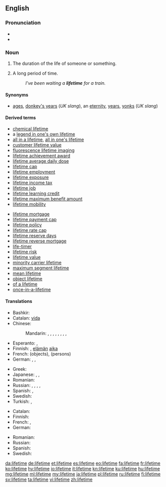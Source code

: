 {{wikipedia|dab=lifetime}}
==English==

===Pronunciation===
* {{IPA|/ˈlaɪftaɪm/}}
* {{audio|en-us-lifetime.ogg|Audio (US)|lang=en}}

===Noun===
{{en-noun|head=[[life]][[time]]}}

# The duration of the life of someone or something.
# {{context|informal|hyperbole|lang=en}} A long period of time.
#: ''I've been waiting a '''lifetime''' for a train.''

====Synonyms====
* {{sense|informal|hyperbolic: a long period of time}} [[ages]], [[donkey's years]] (''UK slang''), an [[eternity]], [[years]], [[yonks]] (''UK slang'')

====Derived terms====
{{rel-top|terms derived from ''lifetime''}}
* [[chemical lifetime]]
* a [[legend in one's own lifetime]]
* [[all in a lifetime]], [[all in one's lifetime]]
* [[customer lifetime value]]
* [[fluorescence lifetime imaging]]
* [[lifetime achievement award]]
* [[lifetime average daily dose]]
* [[lifetime cap]]
* [[lifetime employment]]
* [[lifetime exposure]]
* [[lifetime income tax]]
* [[lifetime job]]
* [[lifetime learning credit]]
* [[lifetime maximum benefit amount]]
* [[lifetime mobility]]
{{rel-mid}}
* [[lifetime mortgage]]
* [[lifetime payment cap]]
* [[lifetime policy]]
* [[lifetime rate cap]]
* [[lifetime reserve days]]
* [[lifetime reverse mortgage]]
* [[life-timer]]
* [[lifetime risk]]
* [[lifetime value]]
* [[minority carrier lifetime]]
* [[maximum segment lifetime]]
* [[mean lifetime]]
* [[object lifetime]]
* [[of a lifetime]]<!--chance, trip, etc-->
* [[once-in-a-lifetime]]
{{rel-bottom}}

====Translations====
{{trans-top|duration of the life of someone or something}}
* Bashkir: {{t|ba|ғүмер|tr=ğümer|sc=Cyrl}}
* Catalan: [[vida#Catalan|vida]] {{g|f}}
* Chinese:
*: Mandarin: {{t+|cmn|一生|tr=yīshēng|sc=Hani}}, {{t+|cmn|一輩子|sc=Hani}}, {{t+|cmn|一辈子|tr=yībèizi|sc=Hani}}, {{t|cmn|壽命|sc=Hani}}, {{t+|cmn|寿命|tr=shòumìng|sc=Hani}}, {{t|cmn|畢生|sc=Hani}}, {{t+|cmn|毕生|tr=bìshēng|sc=Hani}}, {{t|cmn|輩子|sc=Hani}}, {{t+|cmn|辈子|tr=bèizi|sc=Hani}}
* Esperanto: {{t|eo|vivodaŭro}}, {{t|eo|vivdaŭro}}
* Finnish: {{t+|fi|elinaika}}, [[elämä|elämän]] [[aika]]
* French: {{t+|fr|durée de vie|f}} (objects), {{t+|fr|vie|f}} (persons)
* German: {{t+|de|Leben|n}}, {{t+|de|Lebensdauer|f}}, {{t+|de|Lebenszeit|f}}
{{trans-mid}}
* Greek: {{t+|el|βίος|m|tr=víos}}
* Japanese: {{t|ja|生涯|tr=しょうがい, shōgai|sc=Jpan}}, {{t+|ja|一生|tr=いっしょう, isshō|sc=Jpan}}, {{t|ja|一生涯|tr=いっしょうがい, isshōgai|sc=Jpan}}
* Romanian: {{t|ro|durată de viață}}
* Russian: {{t|ru|продолжительность жизни|f|tr=prodolžítelʹnostʹ žízni|sc=Cyrl}}, {{t|ru|целая жизнь|f|tr=célaja žiznʹ|sc=Cyrl}}, {{t|ru|вся жизнь|f|tr=vsja žiznʹ|sc=Cyrl}}, {{t|ru|время жизни|n|tr=vrémja žízni|sc=Cyrl}} {{qualifier|of an object, function, etc.}}, {{t|ru|срок службы|m|tr=srok slúžby|sc=Cyrl}} {{qualifier|equipment}}
* Spanish: {{t+|es|vida|f}}, {{t|es|toda la vida|f}}
* Swedish: {{t+|sv|livstid|c}}
* Turkish: {{t+|tr|ömür}}, {{t+|tr|yaşam}}
{{trans-bottom}}

{{trans-top|informal, hyperbolic: a long period of time}}
* Catalan: {{t|ca|eternitat|f}}
* Finnish: {{t|fi|ikuisuus}}
* French: {{t+|fr|éternité|f}}, {{t+|fr|cent sept ans|m-p}}
* German: {{t+|de|Ewigkeit|f}}
{{trans-mid}}
* Romanian: {{t+|ro|eternitate}}
* Russian: {{t|ru|целая вечность|f|tr=célaja véčnostʹ|sc=Cyrl}}
* Spanish: {{t+|es|eternidad|f}}
* Swedish: {{t+|sv|evighet|c}}
{{trans-bottom}}

[[da:lifetime]]
[[de:lifetime]]
[[et:lifetime]]
[[es:lifetime]]
[[eo:lifetime]]
[[fa:lifetime]]
[[fr:lifetime]]
[[ko:lifetime]]
[[hy:lifetime]]
[[io:lifetime]]
[[it:lifetime]]
[[kn:lifetime]]
[[ku:lifetime]]
[[hu:lifetime]]
[[mg:lifetime]]
[[ml:lifetime]]
[[my:lifetime]]
[[ja:lifetime]]
[[pl:lifetime]]
[[ru:lifetime]]
[[fi:lifetime]]
[[sv:lifetime]]
[[ta:lifetime]]
[[vi:lifetime]]
[[zh:lifetime]]